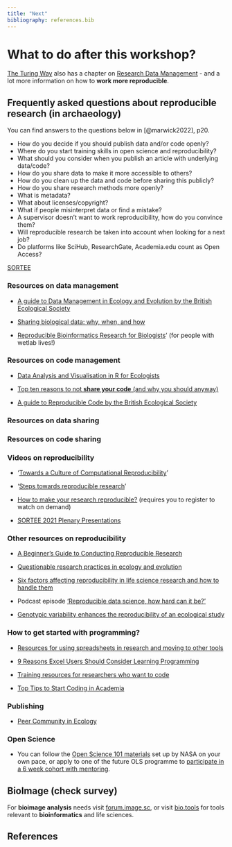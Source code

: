 ```yaml
---
title: "Next"
bibliography: references.bib
---
```


# What to do after this workshop? {#plan}

[The Turing Way](https://the-turing-way.netlify.app/welcome.html) also has a chapter on [Research Data Management](https://the-turing-way.netlify.app/reproducible-research/rdm.html) - and a lot more information on how to **work more reproducible**.

## Frequently asked questions about reproducible research (in archaeology)

You can find answers to the questions below in [@marwick2022], p20.

-   How do you decide if you should publish data and/or code openly?
-   Where do you start training skills in open science and reproducibility?
-   What should you consider when you publish an article with underlying data/code?
-   How do you share data to make it more accessible to others?
-   How do you clean up the data and code before sharing this publicly?
-   How do you share research methods more openly?
-   What is metadata?
-   What about licenses/copyright?
-   What if people misinterpret data or find a mistake?
-   A supervisor doesn’t want to work reproducibility, how do you convince them?
-   Will reproducible research be taken into account when looking for a next job?
-   Do platforms like SciHub, ResearchGate, Academia.edu count as Open Access?

[SORTEE](https://linktr.ee/sortecoevo)

### Resources on data management

-   [A guide to Data Management in Ecology and Evolution by the British Ecological Society](https://www.britishecologicalsociety.org/wp-content/uploads/2019/06/BES-Guide-Data-Management-2019.pdf)

-   [Sharing biological data: why, when, and how](https://doi.org/10.1002/1873-3468.14067)

-   [Reproducible Bioinformatics Research for Biologists](https://osf.io/zqbu2)’ (for people with wetlab lives!)

### Resources on code management

-   [Data Analysis and Visualisation in R for Ecologists](https://datacarpentry.org/R-ecology-lesson/)

-   [Top ten reasons to not **share your code** (and why you should anyway)](https://sinews.siam.org/Details-Page/top-ten-reasons-to-not-share-your-code-and-why-you-should-anyway)

-   [A guide to Reproducible Code by the British Ecological Society](https://www.britishecologicalsociety.org/wp-content/uploads/2017/12/guide-to-reproducible-code.pdf)

### Resources on data sharing

### Resources on code sharing

### **Videos on reproducibility**

-   ‘[Towards a Culture of Computational Reproducibility](https://www.youtube.com/watch?v=XjW3t-qXAiE&)’

-   ‘[Steps towards reproducible research](https://www.youtube.com/watch?v=rNQ-RlG3JnQ)’

-   [How to make your research reproducible?](https://www.workcast.com/ControlUsher.aspx?cpak=8232371292435174&pak=7279159888532687) (requires you to register to watch on demand)

-   [SORTEE 2021 Plenary Presentations](https://www.youtube.com/playlist?list=PLqTOVbRSdsARz1idHT3KkG1Z5xJeIoULk)

### **Other resources on reproducibility**

-   [A Beginner’s Guide to Conducting Reproducible Research](https://doi.org/10.1002/bes2.1801)

-   [Questionable research practices in ecology and evolution](https://doi.org/10.1371/journal.pone.0200303)

-   [Six factors affecting reproducibility in life science research and how to handle them](https://www.nature.com/articles/d42473-019-00004-y)

-   Podcast episode [‘Reproducible data science, how hard can it be?’](https://open.spotify.com/episode/1OVxFUA5UyIfMSCd842wjD?si=tEhJzufDROmOqsvJHsUPuw)

-   [Genotypic variability enhances the reproducibility of an ecological study](https://doi.org/10.1038/s41559-017-0434-x)

### **How to get started with programming?**

-   [Resources for using spreadsheets in research and moving to other tools](https://www.software.ac.uk/blog/2021-11-05-resources-using-spreadsheets-research-and-moving-other-tools)

-   [9 Reasons Excel Users Should Consider Learning Programming](https://www.dataquest.io/blog/9-reasons-excel-users-should-consider-learning-programming/)

-   [Training resources for researchers who want to code](https://www.software.ac.uk/blog/2021-11-11-training-resources-researchers-want-learn-code)

-   [Top Tips to Start Coding in Academia](https://www.software.ac.uk/blog/2021-11-04-top-tips-start-coding-academia)

### **Publishing**

-   [Peer Community in Ecology](https://ecology.peercommunityin.org/)

### **Open Science**

-   You can follow the [Open Science 101 materials](https://openscience101.org) set up by NASA on your own pace, or apply to one of the future OLS programme to [participate in a 6 week cohort with mentoring](https://openlifesci.org/nasa/).

## BioImage (check survey)

For **bioimage analysis** needs visit [forum.image.sc](https://forum.image.sc/), or visit [bio.tools](https://bio.tools/) for tools relevant to **bioinformatics** and life sciences.

## References
